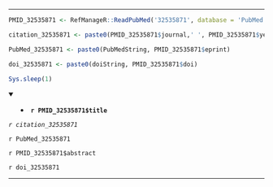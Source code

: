 

---

```r

PMID_32535871 <- RefManageR::ReadPubMed('32535871', database = 'PubMed')

citation_32535871 <- paste0(PMID_32535871$journal,' ', PMID_32535871$year, ' ', PMID_32535871$month,';', PMID_32535871$volume,'(', PMID_32535871$number,'):', PMID_32535871$pages)

PubMed_32535871 <- paste0(PubMedString, PMID_32535871$eprint)

doi_32535871 <- paste0(doiString, PMID_32535871$doi)

Sys.sleep(1)

```

<details open> <summary>
- **`r PMID_32535871$title`**
</summary> 

*`r citation_32535871`*

`r PubMed_32535871`

`r PMID_32535871$abstract`

`r doi_32535871`

</details>

---


